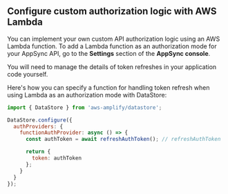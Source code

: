 ## Configure custom authorization logic with AWS Lambda

You can implement your own custom API authorization logic using an AWS Lambda function. To add a Lambda function as an authorization mode for your AppSync API, go to the **Settings** section of the **AppSync console**.

You will need to manage the details of token refreshes in your application code yourself.

Here's how you can specify a function for handling token refresh when using Lambda as an authorization mode with DataStore:

```js
import { DataStore } from 'aws-amplify/datastore';

DataStore.configure({
  authProviders: {
    functionAuthProvider: async () => {
      const authToken = await refreshAuthToken(); // refreshAuthToken

      return {
        token: authToken
      };
    }
  }
});
```
